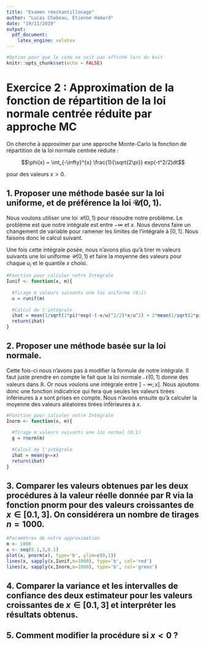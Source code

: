 ```yaml
---
title: "Examen réechantillonage"
author: "Lucas Chabeau, Etienne Hamard"
date: "19/11/2019"
output:
  pdf_document:
    latex_engine: xelatex
---
```


```r
#Option pour que le code ne soit pas affiché lors du knit
knitr::opts_chunk$set(echo = FALSE)
```

# Exercice 2 : Approximation de la fonction de répartition de la loi normale centrée réduite par approche MC

On cherche à approximer par une approche Monte-Carlo la fonction de répartition de la loi normale centrée réduite :

$$\phi(x) = \int_{-\infty}^{x} \frac{1}{\sqrt{2\pi}} exp(-t^2/2)dt$$

pour des valeurs $x > 0$.

## 1. Proposer une méthode basée sur la loi uniforme, et de préférence la loi $\mathcal{U}(0,1)$.

Nous voulons utiliser une loi $\mathcal{U}(0,1)$ pour résoudre notre problème. Le problème est que notre intégrale est entre $-\infty$ et $x$. Nous devons faire un changement de variable pour ramener les limites de l'intégrale à $[0, 1]$. Nous faisons donc le calcul suivant.

\begin{align*}
  I = \int_{-\infty}^{x} \frac{1}{\sqrt{2\pi}} exp(-t^2/2)dt \\
  I = \int_{-\infty}^{-x} \frac{1}{\sqrt{2\pi}} exp(-t^2/2)dt + \int_{-x}^{x} \frac{1}{\sqrt{2\pi}} exp(-t^2/2)dt \\
  I = \int_{-\infty}^{-x} \frac{1}{\sqrt{2\pi}} exp(-t^2/2)dt + 2 * \int_{0}^{x} \frac{1}{\sqrt{2\pi}} exp(-t^2/2)dt \\
  I = \int_{0}^{1} \frac{1}{\sqrt{2\pi}} exp(-(-\frac{x}{u})^2/2) \frac{x}{u^2}du + 2 * \int_{0}^{1} \frac{1}{\sqrt{2\pi}} exp(-(ux)^2/2) xdu
\end{align*}

Une fois cette intégrale posée, nous n'avons plus qu'à tirer m valeurs suivants une loi uniforme $\mathcal{U}(0,1)$ et faire la moyenne des valeurs pour chaque $u_i$ et le quantile $x$ choisi. 


```r
#Fonction pour calculer notre Intégrale
Iunif <- function(x, m){
  
  #Tirage m valeurs suivants une loi uniforme (0;1)
  u = runif(m)  
  
  #Calcul de l'intégrale
  ihat = mean(1/sqrt(2*pi)*exp(-(-x/u)^2/2)*x/u^2) + 2*mean(1/sqrt(2*pi)*exp(-(u*x)^2/2)*x)
  return(ihat)
}
```

## 2. Proposer une méthode basée sur la loi normale.

Cette fois-ci nous n'avons pas à modifier la formule de notre intégrale. Il faut juste prendre en compte le fait que la loi normale $\mathcal{N}(0,1)$ donne des valeurs dans $\mathbb{R}$. Or nous voulons une intégrale entre $]-\infty;x]$. Nous ajoutons donc une fonction indicatrice qui fera que seules les valeurs tirées inférieures à $x$ sont prises en compte. Nous n'avons ensuite qu'à calculer la moyenne des valeurs aléatoires tirées inférieures à $x$.

```r
#Fonction pour calculer notre Intégrale
Inorm <- function(x, m){
  
  #Tirage m valeurs suivants une loi normal (0;1)
  g = rnorm(m)
  
  #Calcul de l'intégrale
  ihat = mean(g<=x)
  return(ihat)
}
```

## 3. Comparer les valeurs obtenues par les deux procédures à la valeur réelle donnée par R via la fonction pnorm pour des valeurs croissantes de $x \in [0.1, 3]$. On considérera un nombre de tirages $n = 1000$.

```r
#Paramètres de notre approximation
m <- 1000
x <- seq(0.1,3,0.1)
plot(x, pnorm(x), type='b', ylim=c(0,1))
lines(x, sapply(x,Iunif,m=1000), type='b', col='red')
lines(x, sapply(x,Inorm,m=1000), type='b', col='green')
```


## 4. Comparer la variance et les intervalles de confiance des deux estimateur pour les valeurs croissantes de $x \in [0.1, 3]$ et interpréter les résultats obtenus.

## 5. Comment modifier la procédure si $x < 0$ ?